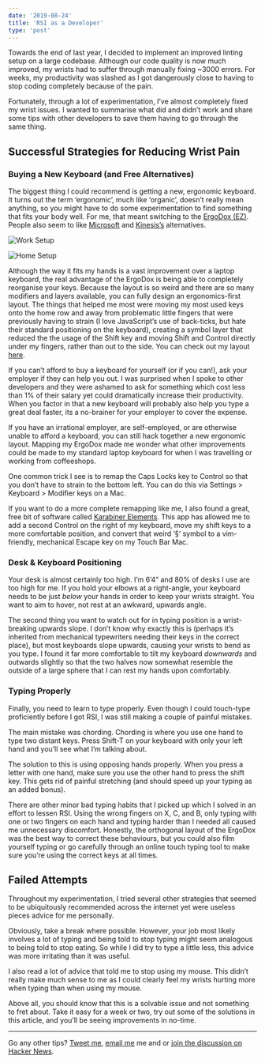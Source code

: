 ```yaml
---
date: '2019-08-24'
title: 'RSI as a Developer'
type: 'post'
---
```


Towards the end of last year, I decided to implement an improved
linting setup on a large codebase. Although our code quality is now
much improved, my wrists had to suffer through manually fixing ~3000
errors. For weeks, my productivity was slashed as I got dangerously
close to having to stop coding completely because of the pain.

Fortunately, through a lot of experimentation, I’ve almost completely
fixed my wrist issues. I wanted to summarise what did and didn’t work
and share some tips with other developers to save them having to go
through the same thing.

## Successful Strategies for Reducing Wrist Pain

### Buying a New Keyboard (and Free Alternatives)

The biggest thing I could recommend is getting a new, ergonomic
keyboard. It turns out the term ‘ergonomic’, much like ‘organic’,
doesn’t really mean anything, so you might have to do some
experimentation to find something that fits your body well. For me,
that meant switching to the [ErgoDox (EZ)](https://ergodox-ez.com/).
People also seem to like
[Microsoft](https://www.googleadservices.com/pagead/aclk?sa=L&ai=DChcSEwi4tIH8j5zkAhVFtO0KHbLUD7oYABABGgJkZw&ohost=www.google.com&cid=CAESQOD2llcH5qEVUm86rdsoXED_ZcmYKOvPbJsSEwOYdcuX_MSCO8RapixHCjVZahCNMBX1aqT2BDub-a_9um46elg&sig=AOD64_12SmhdIxvrTv6b15ZLKGL52JFXSw&ctype=5&q=&ved=0ahUKEwi88fn7j5zkAhULUxUIHYE1D-0Q9aACCDw&adurl=)
and [Kinesis’s](https://kinesis-ergo.com/shop/advantage2/)
alternatives.

![Work Setup](work-setup.jpg)

![Home Setup](home-setup.jpg)

Although the way it fits my hands is a vast improvement over a laptop
keyboard, the real advantage of the ErgoDox is being able to
completely reorganise your keys. Because the layout is so weird and
there are so many modifiers and layers available, you can fully design
an ergonomics-first layout. The things that helped me most were moving
my most used keys onto the home row and away from problematic little
fingers that were previously having to strain (I love JavaScript’s use
of back-ticks, but hate their standard positioning on the keyboard),
creating a symbol layer that reduced the the usage of the Shift key
and moving Shift and Control directly under my fingers, rather than
out to the side. You can check out my layout
[here](https://configure.ergodox-ez.com/ergodox-ez/layouts/40RQM/latest/2).

If you can’t afford to buy a keyboard for yourself (or if you can!),
ask your employer if they can help you out. I was surprised when I
spoke to other developers and they were ashamed to ask for something
which cost less than 1% of their salary yet could dramatically
increase their productivity. When you factor in that a new keyboard
will probably also help you type a great deal faster, its a no-brainer
for your employer to cover the expense.

If you have an irrational employer, are self-employed, or are
otherwise unable to afford a keyboard, you can still hack together a
new ergonomic layout. Mapping my ErgoDox made me wonder what other
improvements could be made to my standard laptop keyboard for when I
was travelling or working from coffeeshops.

One common trick I see is to remap the Caps Locks key to Control so
that you don’t have to strain to the bottom left. You can do this via
Settings \> Keyboard \> Modifier keys on a Mac.

If you want to do a more complete remapping like me, I also found a
great, free bit of software called
[Karabiner Elements](https://pqrs.org/osx/karabiner/). This app has
allowed me to add a second Control on the right of my keyboard, move
my shift keys to a more comfortable position, and convert that weird
‘§‘ symbol to a vim-friendly, mechanical Escape key on my Touch Bar
Mac.

### Desk & Keyboard Positioning

Your desk is almost certainly too high. I’m 6’4” and 80% of desks I
use are too high for me. If you hold your elbows at a right-angle,
your keyboard needs to be just _below_ your hands in order to keep
your wrists straight. You want to aim to hover, not rest at an
awkward, upwards angle.

The second thing you want to watch out for in typing position is a
wrist-breaking upwards slope. I don’t know why exactly this is
(perhaps it’s inherited from mechanical typewriters needing their keys
in the correct place), but most keyboards slope upwards, causing your
wrists to bend as you type. I found it far more comfortable to tilt my
keyboard _downwards_ and outwards slightly so that the two halves now
somewhat resemble the outside of a large sphere that I can rest my
hands upon comfortably.

### Typing Properly

Finally, you need to learn to type properly. Even though I could
touch-type proficiently before I got RSI, I was still making a couple
of painful mistakes.

The main mistake was chording. Chording is where you use one hand to
type two distant keys. Press Shift-T on your keyboard with only your
left hand and you’ll see what I’m talking about.

The solution to this is using opposing hands properly. When you press
a letter with one hand, make sure you use the other hand to press the
shift key. This gets rid of painful stretching (and should speed up
your typing as an added bonus).

There are other minor bad typing habits that I picked up which I
solved in an effort to lessen RSI. Using the wrong fingers on X, C,
and B, only typing with one or two fingers on each hand and typing
harder than I needed all caused me unnecessary discomfort. Honestly,
the orthogonal layout of the ErgoDox was the best way to correct these
behaviours, but you could also film yourself typing or go carefully
through an online touch typing tool to make sure you’re using the
correct keys at all times.

## Failed Attempts

Throughout my experimentation, I tried several other strategies that
seemed to be ubiquitously recommended across the internet yet were
useless pieces advice for me personally.

Obviously, take a break where possible. However, your job most likely
involves a lot of typing and being told to stop typing might seem
analogous to being told to stop eating. So while I did try to type a
little less, this advice was more irritating than it was useful.

I also read a lot of advice that told me to stop using my mouse. This
didn’t really make much sense to me as I could clearly feel my wrists
hurting more when typing than when using my mouse.

Above all, you should know that this is a solvable issue and not
something to fret about. Take it easy for a week or two, try out some
of the solutions in this article, and you’ll be seeing improvements in
no-time.

---

Go any other tips? [Tweet me](https://twitter.com/mulholio),
[email me](mailto:james@jmulholland.com) me and or
[join the discussion on Hacker News](https://news.ycombinator.com/item?id=20847822).
